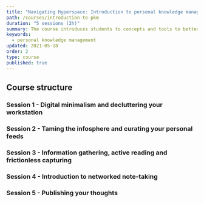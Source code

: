 ```yaml
---
title: "Navigating Hyperspace: Introduction to personal knowledge management"
path: /courses/introduction-to-pkm
duration: "5 sessions (2h)"
summary: The course introduces students to concepts and tools to better deal with information overload and build more sustainable personal knowledge management strategies
keywords:
  - personal knowledge management
updated: 2021-05-18
order: 2
type: course
published: true
---
```




## Course structure

### Session 1 - Digital minimalism and decluttering your workstation

### Session 2 - Taming the infosphere and curating your personal feeds

### Session 3 - Information gathering, active reading and frictionless capturing

### Session 4 - Introduction to networked note-taking

### Session 5 - Publishing your thoughts
